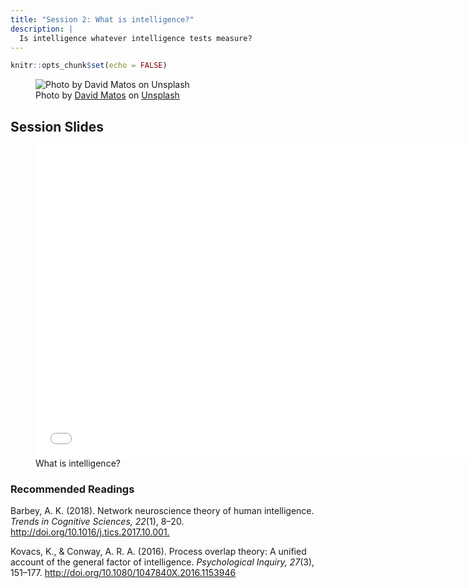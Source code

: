 ```yaml
---
title: "Session 2: What is intelligence?"
description: |
  Is intelligence whatever intelligence tests measure?  
---
```


```r
knitr::opts_chunk$set(echo = FALSE)
```

![<span>Photo by <a href="https://unsplash.com/@davidmatos?utm_source=unsplash&amp;utm_medium=referral&amp;utm_content=creditCopyText">David Matos</a> on <a href="https://unsplash.com/s/photos/brain?utm_source=unsplash&amp;utm_medium=referral&amp;utm_content=creditCopyText">Unsplash</a></span>](photos/david-matos-xtLIgpytpck-unsplash.jpg)

## Session Slides 

![What is intelligence?](presentations/KPII_session2.pdf){width=700px height=500px}

### Recommended Readings

Barbey, A. K. (2018). Network neuroscience theory of human intelligence. *Trends in Cognitive Sciences, 22*(1), 8–20. [http://doi.org/10.1016/j.tics.2017.10.001.](https://github.com/matarui/kogpsy/raw/main/docs/literature/Barbey_2018_TiCS.pdf)

Kovacs, K., & Conway, A. R. A. (2016). Process overlap theory: A unified account of the general factor of intelligence. *Psychological Inquiry, 27*(3), 151–177. [http://doi.org/10.1080/1047840X.2016.1153946 ](https://github.com/matarui/kogpsy/raw/main/docs/literature/Kovacs_2016_PsychologicalInquiry.pdf)




